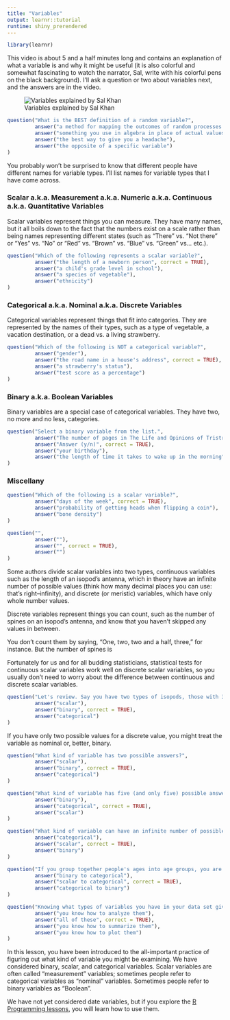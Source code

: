 ```yaml
---
title: "Variables"
output: learnr::tutorial
runtime: shiny_prerendered
---
```


```r
library(learnr)
```

This video is about 5 and a half minutes long and contains an explanation of what a variable is and why it might be useful (it is also colorful and somewhat fascinating to watch the narrator, Sal, write with his colorful pens on the black background). I'll ask a question or two about variables next, and the answers are in the video.

![Variables explained by Sal Khan](https://www.youtube.com/watch?v=3v9w79NhsfI)

```r
question("What is the BEST definition of a random variable?",
         answer("a method for mapping the outcomes of random processes to numbers", correct = TRUE),
         answer("something you use in algebra in place of actual values"),
         answer("the best way to give you a headache"),
         answer("the opposite of a specific variable")
)
```

You probably won't be surprised to know that different people have different names for variable types. I'll list names for variable types that I have come across.

### Scalar a.k.a. Measurement a.k.a. Numeric a.k.a. Continuous a.k.a. Quantitative Variables

Scalar variables represent things you can measure. They have many names, but it all boils down to the fact that the numbers exist on a scale rather than being names representing different states (such as "There" vs. "Not there" or "Yes" vs. "No" or "Red" vs. "Brown" vs. "Blue" vs. "Green" vs... etc.).

```r
question("Which of the following represents a scalar variable?",
         answer("the length of a newborn person", correct = TRUE),
         answer("a child's grade level in school"),
         answer("a species of vegetable"),
         answer("ethnicity")
)
```

### Categorical a.k.a. Nominal a.k.a. Discrete Variables

Categorical variables represent things that fit into categories. They are represented by the names of their types, such as a type of vegetable, a vacation destination, or a dead vs. a living strawberry.

```r
question("Which of the following is NOT a categorical variable?",
         answer("gender"),
         answer("the road name in a house's address", correct = TRUE), 
         answer("a strawberry's status"),
         answer("test score as a percentage")
)
```

### Binary a.k.a. Boolean Variables

Binary variables are a special case of categorical variables. They have two, no more and no less, categories.

```r
question("Select a binary variable from the list.",
         answer("The number of pages in The Life and Opinions of Tristram Shandy, Gentleman"),
         answer("Answer (y/n)", correct = TRUE),
         answer("your birthday"),
         answer("the length of time it takes to wake up in the morning")
)
```

### Miscellany

```r
question("Which of the following is a scalar variable?",
         answer("days of the week", correct = TRUE),
         answer("probability of getting heads when flipping a coin"),
         answer("bone density")
)
```

```r
question("",
         answer(""),
         answer("", correct = TRUE),
         answer("")
)
```

Some authors divide scalar variables into two types, continuous variables such as the length of an isopod's antenna, which in theory have an infinite number of possible values (think how many decimal places you can use: that's right--infinity), and discrete (or meristic) variables, which have only whole number values.

Discrete variables represent things you can count, such as the number of spines on an isopod's antenna, and know that you haven't skipped any values in between.

You don't count them by saying, "One, two, two and a half, three," for instance. But the number of spines is 

Fortunately for us and for all budding statisticians, statistical tests for continuous scalar variables work well on discrete scalar variables, so you usually don't need to worry about the difference between continuous and discrete scalar variables.

```r
question("Let's review. Say you have two types of isopods, those with 32 spines and those with 33 spines. There are no other types of isopods. What kind of variable is number of spines?",
         answer("scalar"),
         answer("binary", correct = TRUE),
         answer("categorical")
)
```

If you have only two possible values for a discrete value, you might treat the variable as nominal or, better, binary.

```r
question("What kind of variable has two possible answers?",
         answer("scalar"),
         answer("binary", correct = TRUE),
         answer("categorical")
)
```

```r
question("What kind of variable has five (and only five) possible answers, each of which can be labeled?",
         answer("binary"),
         answer("categorical", correct = TRUE),
         answer("scalar")
)
```
```r
question("What kind of variable can have an infinite number of possible answers?",
         answer("categorical"),
         answer("scalar", correct = TRUE),
         answer("binary")
)
```
```r
question("If you group together people's ages into age groups, you are changing what kind of variable into what other kind of variable?",
         answer("binary to categorical"),
         answer("scalar to categorical", correct = TRUE),
         answer("categorical to binary")
)
```
```r
question("Knowing what types of variables you have in your data set gives you what advantage?",
         answer("you know how to analyze them"),
         answer("all of these", correct = TRUE),
         answer("you know how to summarize them"),
         answer("you know how to plot them")
)
```

In this lesson, you have been introduced to the all-important practice of figuring out what kind of variable you might be examining. We have considered binary, scalar, and categorical variables. Scalar variables are often called "measurement" variables; sometimes people refer to categorical variables as "nominal" variables. Sometimes people refer to binary variables as "Boolean".

We have not yet considered date variables, but if you explore the [R Programming lessons](), you will learn how to use them.



